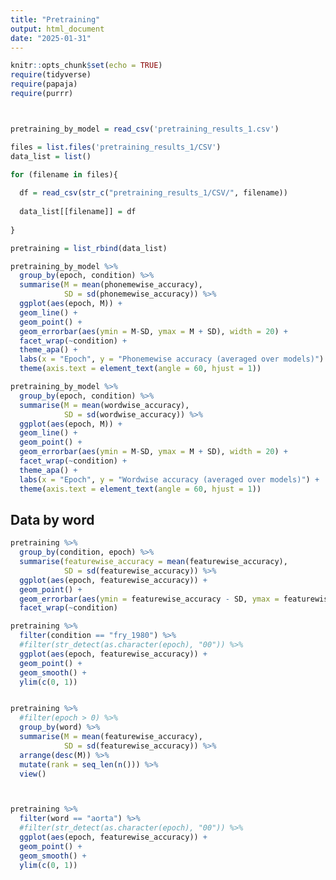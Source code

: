```yaml
---
title: "Pretraining"
output: html_document
date: "2025-01-31"
---
```


```r
knitr::opts_chunk$set(echo = TRUE)
require(tidyverse)
require(papaja)
require(purrr)



pretraining_by_model = read_csv('pretraining_results_1.csv')
```

```r

files = list.files('pretraining_results_1/CSV')
data_list = list()

for (filename in files){
  
  df = read_csv(str_c("pretraining_results_1/CSV/", filename))
  
  data_list[[filename]] = df
  
}

pretraining = list_rbind(data_list)
```



```r
pretraining_by_model %>% 
  group_by(epoch, condition) %>% 
  summarise(M = mean(phonemewise_accuracy),
            SD = sd(phonemewise_accuracy)) %>% 
  ggplot(aes(epoch, M)) +
  geom_line() +
  geom_point() +
  geom_errorbar(aes(ymin = M-SD, ymax = M + SD), width = 20) +
  facet_wrap(~condition) +
  theme_apa() +
  labs(x = "Epoch", y = "Phonemewise accuracy (averaged over models)") +
  theme(axis.text = element_text(angle = 60, hjust = 1))
```


```r

pretraining_by_model %>% 
  group_by(epoch, condition) %>% 
  summarise(M = mean(wordwise_accuracy),
            SD = sd(wordwise_accuracy)) %>% 
  ggplot(aes(epoch, M)) +
  geom_line() +
  geom_point() +
  geom_errorbar(aes(ymin = M-SD, ymax = M + SD), width = 20) +
  facet_wrap(~condition) +
  theme_apa() +
  labs(x = "Epoch", y = "Wordwise accuracy (averaged over models)") +
  theme(axis.text = element_text(angle = 60, hjust = 1))


```


## Data by word
```r
pretraining %>% 
  group_by(condition, epoch) %>% 
  summarise(featurewise_accuracy = mean(featurewise_accuracy),
            SD = sd(featurewise_accuracy)) %>% 
  ggplot(aes(epoch, featurewise_accuracy)) +
  geom_point() +
  geom_errorbar(aes(ymin = featurewise_accuracy - SD, ymax = featurewise_accuracy + SD)) +
  facet_wrap(~condition)

```

```r

pretraining %>% 
  filter(condition == "fry_1980") %>% 
  #filter(str_detect(as.character(epoch), "00")) %>% 
  ggplot(aes(epoch, featurewise_accuracy)) +
  geom_point() +
  geom_smooth() +
  ylim(c(0, 1))


pretraining %>%
  #filter(epoch > 0) %>% 
  group_by(word) %>% 
  summarise(M = mean(featurewise_accuracy),
            SD = sd(featurewise_accuracy)) %>% 
  arrange(desc(M)) %>% 
  mutate(rank = seq_len(n())) %>%
  view()



pretraining %>% 
  filter(word == "aorta") %>% 
  #filter(str_detect(as.character(epoch), "00")) %>% 
  ggplot(aes(epoch, featurewise_accuracy)) +
  geom_point() +
  geom_smooth() +
  ylim(c(0, 1))


```


